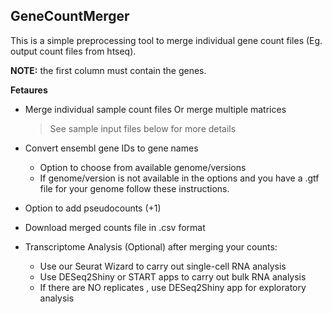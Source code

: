 ## GeneCountMerger



This is a simple preprocessing tool to merge individual gene count files (Eg. output count files from htseq). 

**NOTE:** the first column must contain the genes.

**Fetaures**

- Merge individual sample count files Or merge multiple matrices
    > See sample input files below for more details
     
- Convert ensembl gene IDs to gene names
    * Option to choose from available genome/versions
    * If genome/version is not available in the options and you have a .gtf file for your genome follow these instructions.

- Option to add pseudocounts (+1)
- Download merged counts file in .csv format
- Transcriptome Analysis (Optional) after merging your counts:
    * Use our Seurat Wizard to carry out single-cell RNA analysis
    * Use DESeq2Shiny or START apps to carry out bulk RNA analysis
    * If there are NO replicates , use DESeq2Shiny app for exploratory analysis


